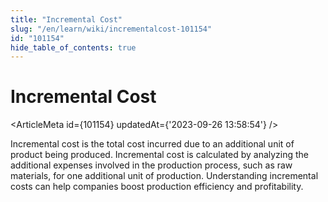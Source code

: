 ```yaml
---
title: "Incremental Cost"
slug: "/en/learn/wiki/incrementalcost-101154"
id: "101154"
hide_table_of_contents: true
---
```



# Incremental Cost

<ArticleMeta id={101154} updatedAt={'2023-09-26 13:58:54'} />
<div className='border-solid border-b border-t-0 my-4 border-[var(--ifm-color-gray-300)]' />

Incremental cost is the total cost incurred due to an additional unit of product being produced. Incremental cost is calculated by analyzing the additional expenses involved in the production process, such as raw materials, for one additional unit of production. Understanding incremental costs can help companies boost production efficiency and profitability.
